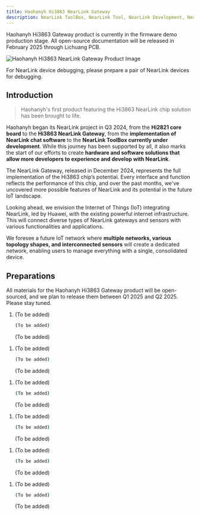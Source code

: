 ```yaml
---
title: Haohanyh Hi3863 NearLink Gateway  
description: NearLink ToolBox, NearLink Tool, NearLink Development, NearLink, NearLink, NearLink ToolBox, NearLink ToolBox Getting Started Guide, Haohanyh, Hi3863  
---  
```


<Aside type="danger" title="Warning">Haohanyh Hi3863 Gateway product is currently in the firmware demo production stage. All open-source documentation will be released in February 2025 through Lichuang PCB.</Aside>  

![Haohanyh Hi3863 NearLink Gateway Product Image]()  

<Aside type="caution" title="Caution">For NearLink device debugging, please prepare a pair of NearLink devices for debugging.</Aside>  

## Introduction  

> Haohanyh's first product featuring the Hi3863 NearLink chip solution has been brought to life.  

Haohanyh began its NearLink project in Q3 2024, from the **Hi2821 core board** to the **Hi3863 NearLink Gateway**, from the **implementation of NearLink chat software** to the **NearLink ToolBox currently under development**. While this journey has been supported by all, it also marks the start of our efforts to create **hardware and software solutions that allow more developers to experience and develop with NearLink**.  

The NearLink Gateway, released in December 2024, represents the full implementation of the Hi3863 chip’s potential. Every interface and function reflects the performance of this chip, and over the past months, we've uncovered more possible features of NearLink and its potential in the future IoT landscape.  

Looking ahead, we envision the Internet of Things (IoT) integrating NearLink, led by Huawei, with the existing powerful internet infrastructure. This will connect diverse types of NearLink gateways and sensors with various functionalities and applications.  

We foresee a future IoT network where **multiple networks, various topology shapes, and interconnected sensors** will create a dedicated network, enabling users to manage everything with a single, consolidated device.  

## Preparations  

<Aside type="danger" title="Warning">All materials for the Haohanyh Hi3863 Gateway product will be open-sourced, and we plan to release them between Q1 2025 and Q2 2025. Please stay tuned.</Aside>  

<Tabs>  
  <TabItem label="Gateway AT">  
  <Steps>  

1. (To be added)  

    ```bash  
    (To be added)  
    ```  
    (To be added)  
  </Steps>  
  </TabItem>  
  <TabItem label="Gateway MQTT">  
  <Steps>  

1. (To be added)  

    ```bash  
    (To be added)  
    ```  
    (To be added)  
  </Steps>  
  </TabItem>  
  <TabItem label="Gateway SLE">  
  <Steps>  

1. (To be added)  

    ```bash  
    (To be added)  
    ```  
    (To be added)  
  </Steps>  
  </TabItem>  
  <TabItem label="NearLink Chat 1VS8">  
  <Steps>  

1. (To be added)  

    ```bash  
    (To be added)  
    ```  
    (To be added)  
  </Steps>  
  </TabItem>  
  <TabItem label="NearLink Range GFSK">  
  <Steps>  

1. (To be added)  

    ```bash  
    (To be added)  
    ```  
    (To be added)  
  </Steps>  
  </TabItem>  
  <TabItem label="Others">  
  <Steps>  

1. (To be added)  

    ```bash  
    (To be added)  
    ```  
    (To be added)  
  </Steps>  
  </TabItem>  
</Tabs>  